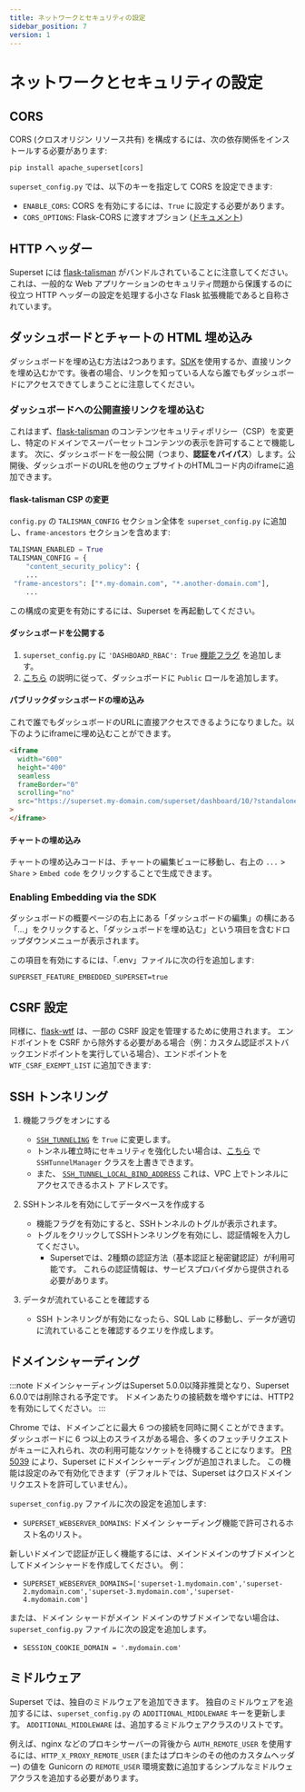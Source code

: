 ```yaml
---
title: ネットワークとセキュリティの設定
sidebar_position: 7
version: 1
---
```


# ネットワークとセキュリティの設定

## CORS

CORS (クロスオリジン リソース共有) を構成するには、次の依存関係をインストールする必要があります:

```python
pip install apache_superset[cors]
```

`superset_config.py` では、以下のキーを指定して CORS を設定できます:

- `ENABLE_CORS`: CORS を有効にするには、`True` に設定する必要があります。
- `CORS_OPTIONS`: Flask-CORS に渡すオプション
  ([ドキュメント](https://flask-cors.readthedocs.io/en/latest/api.html#extension))

## HTTP ヘッダー

Superset には [flask-talisman](https://pypi.org/project/talisman/) がバンドルされていることに注意してください。
これは、一般的な Web アプリケーションのセキュリティ問題から保護するのに役立つ HTTP ヘッダーの設定を処理する小さな Flask 拡張機能であると自称されています。

## ダッシュボードとチャートの HTML 埋め込み

ダッシュボードを埋め込む方法は2つあります。[SDK](https://www.npmjs.com/package/@superset-ui/embedded-sdk)を使用するか、直接リンクを埋め込むかです。後者の場合、リンクを知っている人なら誰でもダッシュボードにアクセスできてしまうことに注意してください。

### ダッシュボードへの公開直接リンクを埋め込む

これはまず、[flask-talisman](https://github.com/GoogleCloudPlatform/flask-talisman) のコンテンツセキュリティポリシー（CSP）を変更し、特定のドメインでスーパーセットコンテンツの表示を許可することで機能します。
次に、ダッシュボードを一般公開（つまり、**認証をバイパス**）します。公開後、ダッシュボードのURLを他のウェブサイトのHTMLコード内のiframeに追加できます。

#### flask-talisman CSP の変更

`config.py` の `TALISMAN_CONFIG` セクション全体を `superset_config.py` に追加し、`frame-ancestors` セクションを含めます:

```python
TALISMAN_ENABLED = True
TALISMAN_CONFIG = {
    "content_security_policy": {
    ...
 "frame-ancestors": ["*.my-domain.com", "*.another-domain.com"],
    ...
```

この構成の変更を有効にするには、Superset を再起動してください。

#### ダッシュボードを公開する

1. `superset_config.py` に `'DASHBOARD_RBAC': True` [機能フラグ](https://github.com/apache/superset/blob/master/RESOURCES/FEATURE_FLAGS.md) を追加します。
2. [こちら](https://superset.apache.org/docs/using-superset/creating-your-first-dashboard/#manage-access-to-dashboards) の説明に従って、ダッシュボードに `Public` ロールを追加します。

#### パブリックダッシュボードの埋め込み

これで誰でもダッシュボードのURLに直接アクセスできるようになりました。以下のようにiframeに埋め込むことができます。

```html
<iframe
  width="600"
  height="400"
  seamless
  frameBorder="0"
  scrolling="no"
  src="https://superset.my-domain.com/superset/dashboard/10/?standalone=1&height=400"
>
</iframe>
```

#### チャートの埋め込み

チャートの埋め込みコードは、チャートの編集ビューに移動し、右上の `...` > `Share` > `Embed code` をクリックすることで生成できます。

### Enabling Embedding via the SDK

ダッシュボードの概要ページの右上にある「ダッシュボードの編集」の横にある「...」をクリックすると、「ダッシュボードを埋め込む」という項目を含むドロップダウンメニューが表示されます。

この項目を有効にするには、「.env」ファイルに次の行を追加します:

```text
SUPERSET_FEATURE_EMBEDDED_SUPERSET=true
```

## CSRF 設定

同様に、[flask-wtf](https://flask-wtf.readthedocs.io/en/0.15.x/config/) は、一部の CSRF 設定を管理するために使用されます。
エンドポイントを CSRF から除外する必要がある場合（例：カスタム認証ポストバックエンドポイントを実行している場合）、エンドポイントを `WTF_CSRF_EXEMPT_LIST` に追加できます:

## SSH トンネリング

1. 機能フラグをオンにする
    - [`SSH_TUNNELING`](https://github.com/apache/superset/blob/eb8386e3f0647df6d1bbde8b42073850796cc16f/superset/config.py#L489) を `True` に変更します。
    - トンネル確立時にセキュリティを強化したい場合は、[こちら](https://github.com/apache/superset/blob/eb8386e3f0647df6d1bbde8b42073850796cc16f/superset/config.py#L507) で `SSHTunnelManager` クラスを上書きできます。
    - また、 [`SSH_TUNNEL_LOCAL_BIND_ADDRESS`](https://github.com/apache/superset/blob/eb8386e3f0647df6d1bbde8b42073850796cc16f/superset/config.py#L508) これは、VPC 上でトンネルにアクセスできるホスト アドレスです。

2. SSHトンネルを有効にしてデータベースを作成する
    - 機能フラグを有効にすると、SSHトンネルのトグルが表示されます。
    - トグルをクリックしてSSHトンネリングを有効にし、認証情報を入力してください。
      - Supersetでは、2種類の認証方法（基本認証と秘密鍵認証）が利用可能です。
      これらの認証情報は、サービスプロバイダから提供される必要があります。

3. データが流れていることを確認する
    - SSH トンネリングが有効になったら、SQL Lab に移動し、データが適切に流れていることを確認するクエリを作成します。

## ドメインシャーディング

:::note
ドメインシャーディングはSuperset 5.0.0以降非推奨となり、Superset 6.0.0では削除される予定です。
ドメインあたりの接続数を増やすには、HTTP2を有効にしてください。
:::

Chrome では、ドメインごとに最大 6 つの接続を同時に開くことができます。
ダッシュボードに 6 つ以上のスライスがある場合、多くのフェッチリクエストがキューに入れられ、次の利用可能なソケットを待機することになります。
[PR 5039](https://github.com/apache/superset/pull/5039) により、Superset にドメインシャーディングが追加されました。
この機能は設定のみで有効化できます（デフォルトでは、Superset はクロスドメインリクエストを許可していません）。

`superset_config.py` ファイルに次の設定を追加します:

- `SUPERSET_WEBSERVER_DOMAINS`: ドメイン シャーディング機能で許可されるホスト名のリスト。

新しいドメインで認証が正しく機能するには、メインドメインのサブドメインとしてドメインシャードを作成してください。
例：

- `SUPERSET_WEBSERVER_DOMAINS=['superset-1.mydomain.com','superset-2.mydomain.com','superset-3.mydomain.com','superset-4.mydomain.com']`

または、ドメイン シャードがメイン ドメインのサブドメインでない場合は、`superset_config.py` ファイルに次の設定を追加します。

- `SESSION_COOKIE_DOMAIN = '.mydomain.com'`

## ミドルウェア

Superset では、独自のミドルウェアを追加できます。
独自のミドルウェアを追加するには、`superset_config.py` の `ADDITIONAL_MIDDLEWARE` キーを更新します。
`ADDITIONAL_MIDDLEWARE` は、追加するミドルウェアクラスのリストです。

例えば、nginx などのプロキシサーバーの背後から `AUTH_REMOTE_USER` を使用するには、`HTTP_X_PROXY_REMOTE_USER` (またはプロキシのその他のカスタムヘッダー) の値を Gunicorn の `REMOTE_USER` 環境変数に追加するシンプルなミドルウェアクラスを追加する必要があります。
